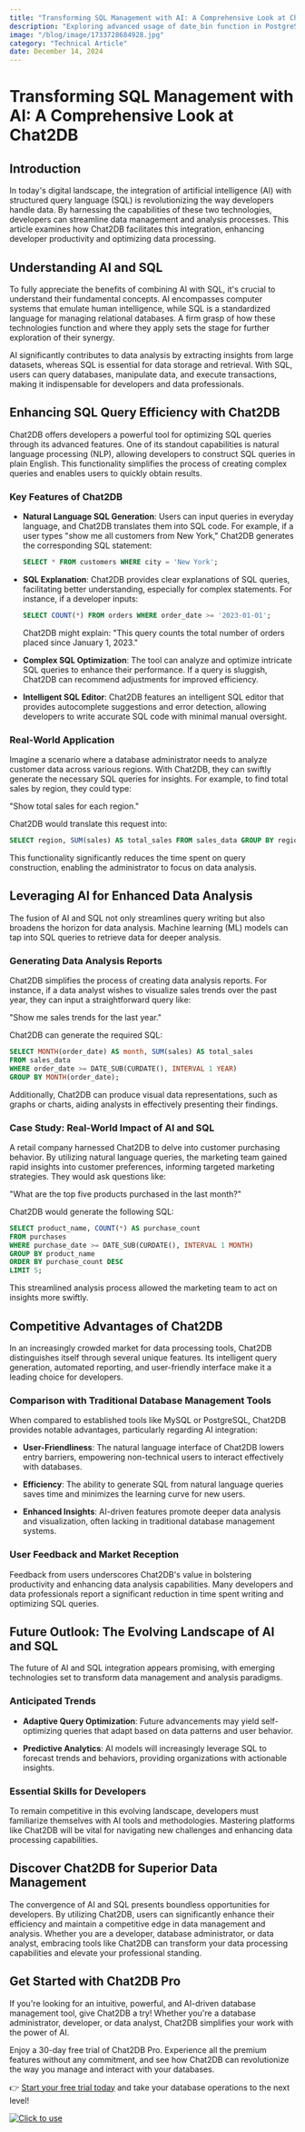```yaml
---
title: "Transforming SQL Management with AI: A Comprehensive Look at Chat2DB"
description: "Exploring advanced usage of date_bin function in PostgreSQL for efficient date-based data analysis and optimization."
image: "/blog/image/1733728684928.jpg"
category: "Technical Article"
date: December 14, 2024
---
```


# Transforming SQL Management with AI: A Comprehensive Look at Chat2DB


<Authors date="December 14, 2024">
  <Author name="Jing" link="https://chat2db.ai" />
</Authors>

## Introduction

In today's digital landscape, the integration of artificial intelligence (AI) with structured query language (SQL) is revolutionizing the way developers handle data. By harnessing the capabilities of these two technologies, developers can streamline data management and analysis processes. This article examines how Chat2DB facilitates this integration, enhancing developer productivity and optimizing data processing.

## Understanding AI and SQL

To fully appreciate the benefits of combining AI with SQL, it's crucial to understand their fundamental concepts. AI encompasses computer systems that emulate human intelligence, while SQL is a standardized language for managing relational databases. A firm grasp of how these technologies function and where they apply sets the stage for further exploration of their synergy.

AI significantly contributes to data analysis by extracting insights from large datasets, whereas SQL is essential for data storage and retrieval. With SQL, users can query databases, manipulate data, and execute transactions, making it indispensable for developers and data professionals.

## Enhancing SQL Query Efficiency with Chat2DB

Chat2DB offers developers a powerful tool for optimizing SQL queries through its advanced features. One of its standout capabilities is natural language processing (NLP), allowing developers to construct SQL queries in plain English. This functionality simplifies the process of creating complex queries and enables users to quickly obtain results.

### Key Features of Chat2DB

- **Natural Language SQL Generation**: Users can input queries in everyday language, and Chat2DB translates them into SQL code. For example, if a user types "show me all customers from New York," Chat2DB generates the corresponding SQL statement:
  
  ```sql
  SELECT * FROM customers WHERE city = 'New York';
  ```

- **SQL Explanation**: Chat2DB provides clear explanations of SQL queries, facilitating better understanding, especially for complex statements. For instance, if a developer inputs:

  ```sql
  SELECT COUNT(*) FROM orders WHERE order_date >= '2023-01-01';
  ```

  Chat2DB might explain: "This query counts the total number of orders placed since January 1, 2023."

- **Complex SQL Optimization**: The tool can analyze and optimize intricate SQL queries to enhance their performance. If a query is sluggish, Chat2DB can recommend adjustments for improved efficiency.

- **Intelligent SQL Editor**: Chat2DB features an intelligent SQL editor that provides autocomplete suggestions and error detection, allowing developers to write accurate SQL code with minimal manual oversight.

### Real-World Application

Imagine a scenario where a database administrator needs to analyze customer data across various regions. With Chat2DB, they can swiftly generate the necessary SQL queries for insights. For example, to find total sales by region, they could type:

"Show total sales for each region."

Chat2DB would translate this request into:

```sql
SELECT region, SUM(sales) AS total_sales FROM sales_data GROUP BY region;
```

This functionality significantly reduces the time spent on query construction, enabling the administrator to focus on data analysis.

## Leveraging AI for Enhanced Data Analysis

The fusion of AI and SQL not only streamlines query writing but also broadens the horizon for data analysis. Machine learning (ML) models can tap into SQL queries to retrieve data for deeper analysis.

### Generating Data Analysis Reports

Chat2DB simplifies the process of creating data analysis reports. For instance, if a data analyst wishes to visualize sales trends over the past year, they can input a straightforward query like:

"Show me sales trends for the last year."

Chat2DB can generate the required SQL:

```sql
SELECT MONTH(order_date) AS month, SUM(sales) AS total_sales
FROM sales_data
WHERE order_date >= DATE_SUB(CURDATE(), INTERVAL 1 YEAR)
GROUP BY MONTH(order_date);
```

Additionally, Chat2DB can produce visual data representations, such as graphs or charts, aiding analysts in effectively presenting their findings.

### Case Study: Real-World Impact of AI and SQL

A retail company harnessed Chat2DB to delve into customer purchasing behavior. By utilizing natural language queries, the marketing team gained rapid insights into customer preferences, informing targeted marketing strategies. They would ask questions like:

"What are the top five products purchased in the last month?"

Chat2DB would generate the following SQL:

```sql
SELECT product_name, COUNT(*) AS purchase_count
FROM purchases
WHERE purchase_date >= DATE_SUB(CURDATE(), INTERVAL 1 MONTH)
GROUP BY product_name
ORDER BY purchase_count DESC
LIMIT 5;
```

This streamlined analysis process allowed the marketing team to act on insights more swiftly.

## Competitive Advantages of Chat2DB

In an increasingly crowded market for data processing tools, Chat2DB distinguishes itself through several unique features. Its intelligent query generation, automated reporting, and user-friendly interface make it a leading choice for developers.

### Comparison with Traditional Database Management Tools

When compared to established tools like MySQL or PostgreSQL, Chat2DB provides notable advantages, particularly regarding AI integration:

- **User-Friendliness**: The natural language interface of Chat2DB lowers entry barriers, empowering non-technical users to interact effectively with databases.

- **Efficiency**: The ability to generate SQL from natural language queries saves time and minimizes the learning curve for new users.

- **Enhanced Insights**: AI-driven features promote deeper data analysis and visualization, often lacking in traditional database management systems.

### User Feedback and Market Reception

Feedback from users underscores Chat2DB's value in bolstering productivity and enhancing data analysis capabilities. Many developers and data professionals report a significant reduction in time spent writing and optimizing SQL queries.

## Future Outlook: The Evolving Landscape of AI and SQL

The future of AI and SQL integration appears promising, with emerging technologies set to transform data management and analysis paradigms.

### Anticipated Trends

- **Adaptive Query Optimization**: Future advancements may yield self-optimizing queries that adapt based on data patterns and user behavior.

- **Predictive Analytics**: AI models will increasingly leverage SQL to forecast trends and behaviors, providing organizations with actionable insights.

### Essential Skills for Developers

To remain competitive in this evolving landscape, developers must familiarize themselves with AI tools and methodologies. Mastering platforms like Chat2DB will be vital for navigating new challenges and enhancing data processing capabilities.

## Discover Chat2DB for Superior Data Management

The convergence of AI and SQL presents boundless opportunities for developers. By utilizing Chat2DB, users can significantly enhance their efficiency and maintain a competitive edge in data management and analysis. Whether you are a developer, database administrator, or data analyst, embracing tools like Chat2DB can transform your data processing capabilities and elevate your professional standing.

## Get Started with Chat2DB Pro

If you're looking for an intuitive, powerful, and AI-driven database management tool, give Chat2DB a try! Whether you're a database administrator, developer, or data analyst, Chat2DB simplifies your work with the power of AI.

Enjoy a 30-day free trial of Chat2DB Pro. Experience all the premium features without any commitment, and see how Chat2DB can revolutionize the way you manage and interact with your databases.

👉 [Start your free trial today](https://chat2db.ai/pricing) and take your database operations to the next level!


[![Click to use](/image/blog/bg/chat2db.jpg)](https://chat2db.ai/)
